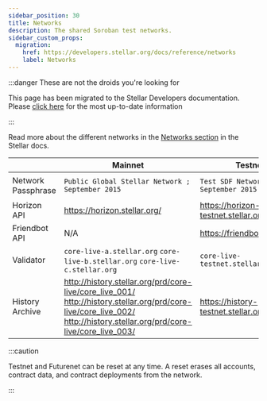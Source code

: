 ```yaml
---
sidebar_position: 30
title: Networks
description: The shared Soroban test networks.
sidebar_custom_props:
  migration:
    href: https://developers.stellar.org/docs/reference/networks
    label: Networks
---
```


:::danger These are not the droids you're looking for

This page has been migrated to the Stellar Developers documentation. Please [click here](https://developers.stellar.org/docs/reference/networks) for the most up-to-date information

:::

Read more about the different networks in the [Networks section](https://developers.stellar.org/docs/fundamentals-and-concepts/networks) in the Stellar docs.

|                    | Mainnet                                                                                                                                                                 | Testnet                             | Futurenet                                |
| :----------------- | ----------------------------------------------------------------------------------------------------------------------------------------------------------------------- | ----------------------------------- | ---------------------------------------- |
| Network Passphrase | `Public Global Stellar Network ; September 2015`                                                                                                                        | `Test SDF Network ; September 2015` | `Test SDF Future Network ; October 2022` |
| Horizon API        | https://horizon.stellar.org/                                                                                                                                            | https://horizon-testnet.stellar.org | https://horizon-futurenet.stellar.org    |
| Friendbot API      | N/A                                                                                                                                                                     | https://friendbot.stellar.org       | https://friendbot-futurenet.stellar.org  |
| Validator          | `core-live-a.stellar.org` `core-live-b.stellar.org` `core-live-c.stellar.org`                                                                                           | `core-live-testnet.stellar.org`     | `core-live-futurenet.stellar.org`        |
| History Archive    | http://history.stellar.org/prd/core-live/core_live_001/ http://history.stellar.org/prd/core-live/core_live_002/ http://history.stellar.org/prd/core-live/core_live_003/ | https://history-testnet.stellar.org | https://history-futurenet.stellar.org    |

:::caution

Testnet and Futurenet can be reset at any time. A reset erases all accounts, contract data, and contract deployments from the network.

:::

[Soroban RPC Server]: https://github.com/stellar/quickstart#soroban-rpc-server
